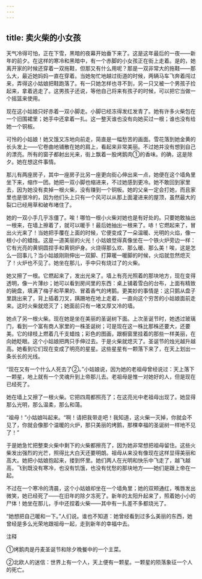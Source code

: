 ```yaml
---
---
---
```

title: 卖火柴的小女孩
---




天气冷得可怕，正在下雪，黑暗的夜幕开始垂下来了。这是这年最后的一夜——新年的前夕。在这样的寒冷和黑暗中，有一个赤脚的小女孩正在街上走着。是的，她离开家的时候还穿着一双拖鞋，但那又有什么用呢？那是一双非常大的拖鞋——那么大，最近她妈妈一直在穿着。当她匆忙地越过街道的时候，两辆马车飞奔着闯过来，弄得这小姑娘把鞋跑落了。有一只她怎样也寻不到，另一只又被一个男孩子捡起来，拿着逃走了。这男孩子还说，等他自己将来有孩子的时候，可以把它当做一个摇篮来使用。

现在这小姑娘只好赤着一双小脚走。小脚已经冻得发红发青了。她有许多火柴包在一个旧围裙里；她手中还拿着一扎。这一整天谁也没有向她买过一根；谁也没有给她一个铜板。

可怜的小姑娘！她又饿又冻地向前走，简直是一幅愁苦的画面。雪花落到她金黄的长头发上——它卷曲地铺散在她的肩上，看起来非常美丽。不过她并没有想到自己的漂亮。所有的窗子都射出光来，街上飘着一股烤鹅肉①的香味。的确，这是除夕。她在想这件事情。

那儿有两座房子，其中一座房子比另一座更向街心伸出来一点，她便在这个墙角里坐下来，缩作一团。她把一双小脚也缩进来，不过她感到更冷。她不敢回到家里去，因为她没有卖掉一根火柴，没有赚到一个铜板。她的父亲一定会打她，而且家里也是很冷的，因为他们头上只有一个风可以从那上面灌进来的屋顶，虽然最大的裂口已经用草和破布堵住了。

她的一双小手几乎冻僵了。唉！哪怕一根小火柴对她也是有好处的。只要她敢抽出一根来，在墙上擦着了，就可以暖手！最后她抽出一根来了。哧！它燃起来了，冒出火光来了！当她把手覆在上面的时候，它便变成了一朵温暖、光明的火焰，像一根小小的蜡烛。这是一道美丽的火光！小姑娘觉得真像坐在一个铁火炉旁边一样：它有光亮的黄铜圆捏手和黄铜炉身。火烧得那么欢、那么暖、那么美！唉，这是怎么一回事儿？当小姑娘刚刚伸出一双脚、打算暖一暖脚的时候，火焰就忽然熄灭了！火炉也不见了。她坐在那儿，手中只有烧过了的火柴。

她又擦了一根。它燃起来了，发出光来了。墙上有亮光照着的那块地方，现在变得透明，像一片薄纱；她可以看到房间里的东西：桌上铺着雪白的台布，上面有精致的碗盘，填满了梅子和苹果的、冒着香气的烤鹅。更美妙的事情是：这只鹅从盘子里跳出来了，背上插着刀叉，蹒跚地在地上走着，一直向这个穷苦的小姑娘面前走来。这时火柴就熄灭了；她面前只有一堵又厚又冷的墙。

她点了另一根火柴。现在她是坐在美丽的圣诞树下面。上次圣诞节时，她透过玻璃门，看到一个富有商人家里的一株圣诞树；可是现在这一株比那株还要大，还要美。它的绿枝上燃着几千支蜡烛；彩色的图画，跟橱窗里挂着的那些一样美丽，在向她眨眼。这个小姑娘把两只手伸过去。于是火柴就熄灭了。圣诞节的烛光越升越高。她看到它们现在变成了明亮的星星。这些星星有一颗落下来了，在天上划出一条长长的光线。

“现在又有一个什么人死去了②。”小姑娘说，因为她的老祖母曾经说过：天上落下一颗星，地上就有一个灵魂升到上帝那儿去。老祖母是惟一对她好的人，但是现在已经死了。

她在墙上又擦了一根火柴。它把四周都照亮了；在这亮光中老祖母出现了。她显得那么光明，那么温柔，那么和蔼。

“祖母！”小姑娘叫起来。“啊！请把我带走吧！我知道，这火柴一灭掉，你就会不见了，你就会像那个温暖的火炉，那只美丽的烤鹅，那棵幸福的圣诞树一样地不见了！”

于是她急忙把整束火柴中剩下的火柴都擦亮了，因为她非常想把祖母留住。这些火柴发出强烈的光芒，照得比大白天还要明朗。祖母从来没有像现在这样显得美丽和高大。她把小姑娘抱起来，搂到怀里。她们两人在光明和快乐中飞走了，越飞越高，飞到既没有寒冷，也没有饥饿，也没有忧愁的那块地方——她们是跟上帝在一起。

不过在一个寒冷的清晨，这个小姑娘却坐在一个墙角里；她的双颊通红，嘴唇发出微笑，她已经死了——在旧年的除夕冻死了。新年的太阳升起来了，照着她小小的尸体！她坐在那儿，手中还捏着火柴——其中有一扎差不多都烧光了。

“她想把自己暖和一下。”人们说。谁也不知道：她曾经看到过多么美丽的东西，她曾经是多么光荣地跟祖母一起，走到新年的幸福中去。

注释

①烤鹅肉是丹麦圣诞节和除夕晚餐中的一个主菜。

②北欧人的迷信：世界上有一个人，天上便有一颗星。一颗星的陨落象征一个人的死亡。